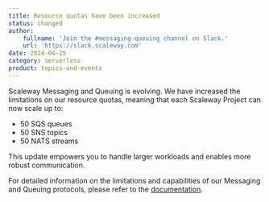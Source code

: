 ```yaml
---
title: Resource quotas have been increased
status: changed
author:
    fullname: 'Join the #messaging-queuing channel on Slack.'
    url: 'https://slack.scaleway.com'
date: 2024-04-25
category: serverless
product: topics-and-events
---
```



Scaleway Messaging and Queuing is evolving. We have increased the limitations on our resource quotas, meaning that each Scaleway Project can now scale up to:
- 50 SQS queues
- 50 SNS topics
- 50 NATS streams

This update empowers you to handle larger workloads and enables more robust communication.

For detailed information on the limitations and capabilities of our Messaging and Queuing protocols, please refer to the [documentation](https://www.scaleway.com/en/docs/organizations-and-projects/additional-content/organization-quotas/).

